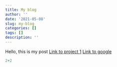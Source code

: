 ```yaml
---
title: My blog
author: ''
date: '2021-05-08'
slug: my-blog
categories: []
tags: []
description: ''
---
```



Hello, this is my post
[Link to project 1](/project/project1/)
[Link to google](https://www.google.com)

```r
2+2
```

